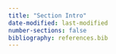 ```yaml
---
title: "Section Intro"
date-modified: last-modified
number-sections: false
bibliography: references.bib
---
```


